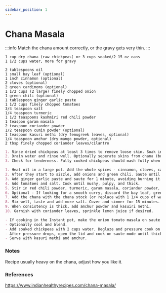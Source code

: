 ---
sidebar_position: 1
---

# Chana Masala

:::info
Match the chana amount correctly, or the gravy gets very thin.
:::

```mdx title="Ingredients - Chana"
1 cup dry chana (raw chickpeas) or 3 cups soaked/2 15 oz cans
1 1/2 cups water, more for gravy
```

```mdx title="Ingredients - Chana Masala Gravy"
2 tablespoons oil
1 small bay leaf (optional)
1 inch cinnamon (optional)
2 cloves (optional)
2 green cardimoms (optional)
1 1/2 cups (2 large) finely chopped onion
1 green chili (optional)
1 tablespoon ginger garlic paste
1 1/2 cups finely chopped tomatoes
3/4 teaspoon salt
1/4 teaspoon turmeric
1 1/2 teaspoons kashmiri red chili powder
1 teaspon garam masala 
2 teaspoon coriander powder
1/2 teaspoon cumin powder (optional)
1 teaspoon kasuri methi (dry fenugreek leaves, optional)
1/4 teaspoon amchur (dry mango powder, optional)
2 tbsp finely chopped coriander leaves/cilantro
```

```md title="Instructions - Chana Preparation"
1. Rinse dried chickpeas at least 3 times to remove loose skin. Soak in 3 1/2 to 4 cups water overnight for at least 8 hours. Additionally you can add a small amount of baking soda to loosen the chana skins. 
2. Drain water and rinse well. Optionally seperate skins from chana (but keep them later to thicken sauce). Pour the recipe water in and pressure cook for 5 to 6 minutes on a stovetop or 18 minutes on high pressure in an instant pot.
3. Check for tenderness. Fully cooked chickpeas should mash fully when squeezed. 
```

```md title="Instructions - Chana Masala - Stovetop"
1. Heat oil in a large pot. Add the whole spices - cinnamon, cloves, cardamom, and bay leaf.
2. After they start to sizzle, add onions and green chili. Saute until they start to turn light golden. 
3. Add ginger garlic paste and saute for 1 minute, avoiding burning it.
4. Add tomatoes and salt. Cook until mushy, pulpy, and thick. 
5. Stir in red chili powder, turmeric, garam masala, coriander powder, and cumin powder. Saute until fragrant, 3 to 4 minuts.
6. Optional - If looking for a smooth curry, discard the bay leaf, green chili and cinnamon. Blend in a blender. You can add 2 tablespoons of cooked chana for a thicker curry.
7. Add the chana with the chana stock (or replace with 1 1/4 cups of water if you added baking soda to chana while soaking). Pour an additional 3/4 to 1 cup water. If optional Step 7 was not taken, you do not need as much water.
8. Mix well, taste and add more salt. Cover and simmer for 15 minutes.
9. When consistency is thick, add amchur powder and kasuiri methi.
10. Garnish with coriander leaves, sprinkle lemon juice if desired.
```



```md title="Instructions - Chana Masala - Instant Pot"
- If cooking in the Instant pot, make the onion tomato masala on saute mode. 
- Optionally cool and blend. 
- Add soaked chickpeas with 2 cups water. Deglaze and pressure cook on high for 35 minutes. 
- After pressure drops, open the lid and cook on saute mode until thick. 
- Serve with kasuri methi and amchur. 

```

### Notes
Recipe usually heavy on the chana, adjust how you like it.

### References
https://www.indianhealthyrecipes.com/chana-masala/
